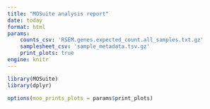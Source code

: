 ```yaml
---
title: "MOSuite analysis report"
date: today
format: html
params:
    counts_csv: 'RSEM.genes.expected_count.all_samples.txt.gz'
    samplesheet_csv: 'sample_metadata.tsv.gz'
    print_plots: true
engine: knitr
---
```


```r
library(MOSuite)
library(dplyr)

options(moo_prints_plots = params$print_plots)
```

```r

```

```r
```
